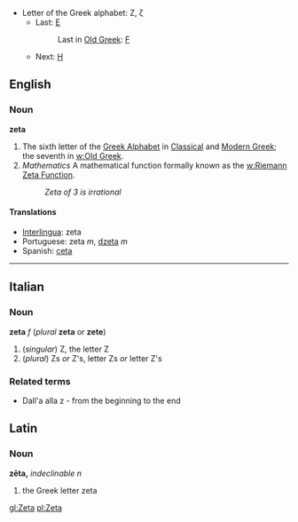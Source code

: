*Letter of the Greek alphabet: Ζ, ζ
**Last: [[epsilon|Ε]]
**:Last in [[w:Old Greek|Old Greek]]: [[digamma|&#x3dc;]]
**Next: [[eta|Η]]

==English==
===Noun===
'''zeta'''

#The sixth letter of the [[w:Greek alphabet|Greek Alphabet]] in [[w:Classical Greek|Classical]] and [[w:Modern Greek|Modern Greek]]; the seventh in [[w:Old Greek]].
#''Mathematics'' A mathematical function formally known as the [[w:Riemann Zeta Function]].
#: ''Zeta of 3 is irrational''

==== Translations ====
*[[Interlingua]]: zeta
*Portuguese: zeta ''m'', [[dzeta]] ''m''
*Spanish: [[ceta]]

----

==Italian==
===Noun===
'''zeta''' ''f'' (''plural'' '''zeta''' or '''zete''') <!--note that plural is the same as the singular-->

#(''singular'') Z, the letter Z
#(''plural'') Zs ''or'' Z's, letter Zs ''or'' letter Z's
===Related terms===
* Dall'a alla z - from the beginning to the end

==Latin==
===Noun===
'''zēta,''' ''indeclinable'' ''n''

#the Greek letter zeta

[[gl:Zeta]]
[[pl:Zeta]]